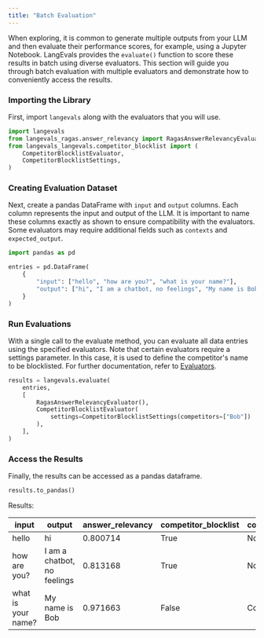 ```yaml
---
title: "Batch Evaluation"
---
```

When exploring, it is common to generate multiple outputs from your LLM and then evaluate their performance scores, for example, using a Jupyter Notebook.
LangEvals provides the `evaluate()` function to score these results in batch using diverse evaluators.
This section will guide you through batch evaluation with multiple evaluators and demonstrate how to conveniently access the results.

### Importing the Library

First, import `langevals` along with the evaluators that you will use.

```python
import langevals
from langevals_ragas.answer_relevancy import RagasAnswerRelevancyEvaluator
from langevals_langevals.competitor_blocklist import (
    CompetitorBlocklistEvaluator,
    CompetitorBlocklistSettings,
)
```

### Creating Evaluation Dataset

Next, create a pandas DataFrame with `input` and `output` columns.
Each column represents the input and output of the LLM.
It is important to name these columns exactly as shown to ensure compatibility with the evaluators.
Some evaluators may require additional fields such as `contexts` and `expected_output`.

```python
import pandas as pd

entries = pd.DataFrame(
    {
        "input": ["hello", "how are you?", "what is your name?"],
        "output": ["hi", "I am a chatbot, no feelings", "My name is Bob"],
    }
)
```

### Run Evaluations

With a single call to the evaluate method, you can evaluate all data entries using the specified evaluators.
Note that certain evaluators require a settings parameter.
In this case, it is used to define the competitor's name to be blocklisted.
For further documentation, refer to [Evaluators](/langevals/documentation/batch-evaluation).

```python
results = langevals.evaluate(
    entries,
    [
        RagasAnswerRelevancyEvaluator(),
        CompetitorBlocklistEvaluator(
            settings=CompetitorBlocklistSettings(competitors=["Bob"])
        ),
    ],
)
```

### Access the Results

Finally, the results can be accessed as a pandas dataframe.

```python
results.to_pandas()
```

Results:

| input              | output                      | answer_relevancy | competitor_blocklist | competitor_blocklist_details |
| ------------------ | --------------------------- | ---------------- | -------------------- | ---------------------------- |
| hello              | hi                          | 0.800714         | True                 | None                         |
| how are you?       | I am a chatbot, no feelings | 0.813168         | True                 | None                         |
| what is your name? | My name is Bob              | 0.971663         | False                | Competitors mentioned: Bob   |
